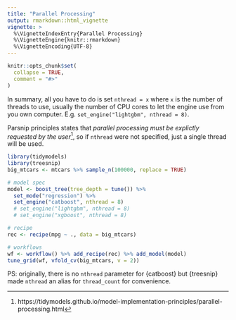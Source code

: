 ```yaml
---
title: "Parallel Processing"
output: rmarkdown::html_vignette
vignette: >
  %\VignetteIndexEntry{Parallel Processing}
  %\VignetteEngine{knitr::rmarkdown}
  %\VignetteEncoding{UTF-8}
---
```


```r
knitr::opts_chunk$set(
  collapse = TRUE,
  comment = "#>"
)
```

In summary, all you have to do is set `nthread = x` where `x` is the number of threads to use, usually the number of CPU cores to let the engine use from you own computer. E.g. `set_engine("lightgbm", nthread = 8)`.

Parsnip principles states that *parallel processing must be explictly requested by the user*^[https://tidymodels.github.io/model-implementation-principles/parallel-processing.html], so if `nthread` were not specified, just a single thread will be used.

```r
library(tidymodels)
library(treesnip)
big_mtcars <- mtcars %>% sample_n(100000, replace = TRUE)

# model spec
model <- boost_tree(tree_depth = tune()) %>%
  set_mode("regression") %>%
  set_engine("catboost", nthread = 8)
  # set_engine("lightgbm", nthread = 8)
  # set_engine("xgboost", nthread = 8)

# recipe
rec <- recipe(mpg ~ ., data = big_mtcars)

# workflows
wf <- workflow() %>% add_recipe(rec) %>% add_model(model)
tune_grid(wf, vfold_cv(big_mtcars, v = 2))
```

PS: originally, there is no `nthread` parameter for {catboost} but {treesnip} made `nthread` an alias for `thread_count` for convenience.

